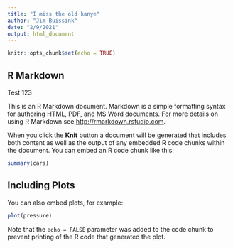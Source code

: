 ```yaml
---
title: "I miss the old kanye"
author: "Jim Buissink"
date: "2/9/2021"
output: html_document
---
```


```r
knitr::opts_chunk$set(echo = TRUE)
```

## R Markdown

Test 123

This is an R Markdown document. Markdown is a simple formatting syntax for authoring HTML, PDF, and MS Word documents. For more details on using R Markdown see <http://rmarkdown.rstudio.com>.

When you click the **Knit** button a document will be generated that includes both content as well as the output of any embedded R code chunks within the document. You can embed an R code chunk like this:

```r
summary(cars)
```

## Including Plots

You can also embed plots, for example:

```r
plot(pressure)
```

Note that the `echo = FALSE` parameter was added to the code chunk to prevent printing of the R code that generated the plot.

